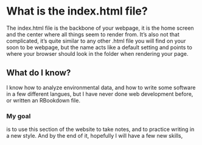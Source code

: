 # What is the index.html file?

The index.html file is the backbone of your webpage, it is the home screen and the center where all things seem to render from. It's also not that complicated, it's quite similar to any other .html file you will find on your soon to be webpage, but the name acts like a default setting and points to where your browser should look in the folder when rendering your page. 

## What do I know?

I know how to analyze environmental data, and how to write some software in a few different langues, but I have never done web development before, or written an RBookdown file. 

### My goal {-}

is to use this section of the website to take notes, and to practice writing in a new style. And by the end of it, hopefully I will have a few new skills, 